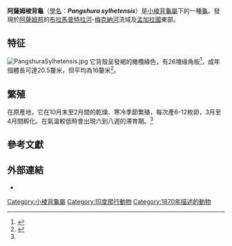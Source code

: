 {{Speciesbox
| image = kachugasylhetensis.jpg
| status = EN
| status_system = IUCN2.3
| status_ref = <ref name=iucn>{{Cite iucn | author = Asian Turtle Trade Working Group | title = ''Pangshura sylhetensis'' | volume = 2000 | page = e.T10950A97374808 | date = 2000 | doi = 10.2305/IUCN.UK.2000.RLTS.T10950A3229978.en }}</ref>
| genus = Pangshura
| species = sylhetensis
| authority = Jerdon, 1870
| synonyms =
* ''Pangshura sylhetensis'' <small>Jerdon, 1870</small>
* ''Jerdonella sylhetensis'' <small>Gray, 1870</small>
* ''Kachuga sylhetensis'' <small>Boulenger, 1889</small>
| synonyms_ref = <ref name="Fritz 2007">{{Cite journal|journal=Vertebrate Zoology |title=Checklist of Chelonians of the World |year=2007 |author=Fritz Uwe |author2=Peter Havaš |volume=57 |issue=2 |pages=239 |issn=1864-5755 |url=http://www.cnah.org/pdf_files/851.pdf |archiveurl=https://www.webcitation.org/5v20ztMND?url=http://www.cnah.org/pdf_files/851.pdf |archivedate=2010-12-17 |accessdate=29 May 2012 }}</ref>
| range_map =
| range_map_caption =
}}
'''阿薩姆棱背龜'''（[[學名|學名]]：'''''Pangshura sylhetensis'''''）是[[小棱背龜屬|小棱背龜屬]]下的一種[[龜|龜]]。發現於[[阿薩姆邦|阿薩姆邦]]的[[布拉馬普特拉河|布拉馬普特拉河]]-[[梅克納河|梅克納河]]流域及[[孟加拉國|孟加拉國]]東部。

==特征==
[[File:PangshuraSylhetensis.jpg|thumb]]
它背殼呈發褐的橄欖綠色，有26塊缘角板<ref name="Post">{{Cite web|url=https://www.turtle-island.at/post/copy-of-literacy-program-for-syrian-girls-refugees|title=Post|website=Turtle Island|language=de|access-date=2019-07-09}}</ref>，成年個體長可達20.5釐米，但平均為16釐米<ref name="iucn-tftsg.org">{{cite book|chapter=Pangshura sylhetensis Jerdon 1870 – Assam Roofed Turtle|title=Conservation Biology of Freshwater Turtles and Tortoises: A Compilation Project of the IUCN/ SSC Tortoise and Freshwater Turtle Specialist Group|series=Chelonian Research Monographs|volume=5|last1=Das|first1=I.|last2=Sengupta|first2=S.|last3=Praschag|first3=P.|editor=Rhodin, A.G.J. |editor2=Pritchard, P.C.H. |editor3=van Dijk, P.P. |editor4=Saumure, R.A. |editor5=Buhlmann, K.A. |editor6=Iverson, J.B. |editor7=Mittermeier, R.A.|doi=10.3854/crm.5.046.sylhetensis.v1.2010|pages=046.1–046.6|year=2010|isbn=978-0965354097}}</ref>。

==繁殖==
在原產地，它在10月末至2月間的乾燥、寒冷季節繁殖，每次產6–12枚卵，3月至4月間孵化。在氣溫較低時會出現六到八週的滞育期。<ref name="Post"/>
==參考文獻==
{{Reflist}}

==外部連結==
* {{NRDB species|genus=Kachuga|species=sylhetensis}}
{{Taxonbar|from=Q2701972}}

[[Category:小棱背龜屬|Category:小棱背龜屬]]
[[Category:印度爬行動物|Category:印度爬行動物]]
[[Category:1870年描述的動物|Category:1870年描述的動物]]